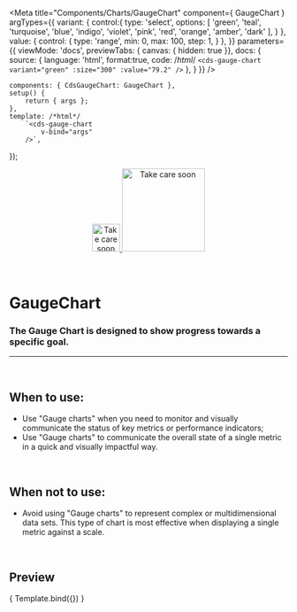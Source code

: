 
<Meta
	title="Components/Charts/GaugeChart"
	component={ GaugeChart }
	argTypes={{
		variant: {
			control:{
				type: 'select',
				options: [
					'green',
					'teal',
					'turquoise',
					'blue',
					'indigo',
					'violet',
					'pink',
					'red',
					'orange',
					'amber',
					'dark'
				],
			}
		},
		value: {
			control: {
				type: 'range',
				min: 0,
				max: 100,
				step: 1,
			}
		},
	}}
	parameters={{
		viewMode: 'docs',
		previewTabs: { canvas: { hidden: true }},
		docs: {
			source: {
				language: 'html',
				format:true,
				code: /*html*/
`<cds-gauge-chart
	variant="green"
	:size="300"
	:value="79.2"
/>`
			},
		}
	}}
/>

	components: { CdsGaugeChart: GaugeChart },
	setup() {
		return { args };
	},
	template: /*html*/
		`<cds-gauge-chart
			v-bind="args"
		/>`,
});

<div align="center" style={{display: 'flex'}}>
    <a href="https://rahulaher.netlify.app">
        <img src="https://rahulaher.netlify.app/img/logo/glyph-black-colored.svg" alt="Take care soon" width="50" />
        <img src="https://rahulaher.netlify.app/img/logo/word-black-colored.svg" alt="Take care soon" width="150" />
    </a>
</div>

<br />
<br />

# GaugeChart

### The Gauge Chart is designed to show progress towards a specific goal.
---
<br />

## When to use:
- Use "Gauge charts" when you need to monitor and visually communicate the status of key metrics or performance indicators;
- Use "Gauge charts" to communicate the overall state of a single metric in a quick and visually impactful way.

<br />

## When not to use:
- Avoid using "Gauge charts" to represent complex or multidimensional data sets. This type of chart is most effective when displaying a single metric against a scale.

<br />

## Preview

<Canvas>
	<Story
		name="Gauge Chart"
		args={{
			value: 79.2,
			variant: "green",
			size: 300,
			subtitle: 'suitable for the indicator'
		}}
	>
		{ Template.bind({}) }
	</Story>
</Canvas>

<ArgsTable story="Gauge Chart" />
